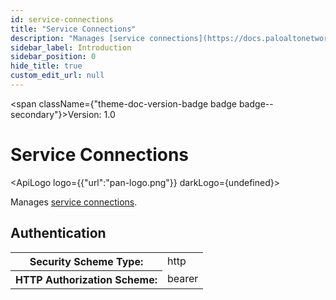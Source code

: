 ```yaml
---
id: service-connections
title: "Service Connections"
description: "Manages [service connections](https://docs.paloaltonetworks.com/prisma/prisma-access/prisma-access-cloud-managed-admin/prisma-access-service-connections)."
sidebar_label: Introduction
sidebar_position: 0
hide_title: true
custom_edit_url: null
---
```



<span className={"theme-doc-version-badge badge badge--secondary"}>Version: 1.0</span>

<h1 className={"openapi__heading"}>Service Connections</h1>

<ApiLogo logo={{"url":"pan-logo.png"}} darkLogo={undefined}></ApiLogo>

Manages [service connections](https://docs.paloaltonetworks.com/prisma/prisma-access/prisma-access-cloud-managed-admin/prisma-access-service-connections).


<div style={{"marginBottom":"2rem"}}><h2 id={"authentication"} style={{"marginBottom":"1rem"}}>Authentication</h2><SchemaTabs className={"openapi-tabs__security-schemes"}><TabItem label={"HTTP: Bearer Auth"} value={"Bearer"}><div><table><tbody><tr><th>Security Scheme Type:</th><td>http</td></tr><tr><th>HTTP Authorization Scheme:</th><td>bearer</td></tr></tbody></table></div></TabItem></SchemaTabs></div>
      